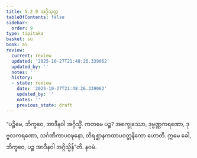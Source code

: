 ```yaml
---
title: 5.2.9 အဂ္ဂိသုတ္တ
tableOfContents: false
sidebar:
  order: 9
type: tipitaka
basket: su
book: a5
review:
  current: review
  updated: '2025-10-27T21:48:26.339062'
  updated_by: ''
  notes: ''
  history:
  - state: review
    date: '2025-10-27T21:48:26.339062'
    updated_by: ''
    notes: ''
    previous_state: draft
---
```



<ReviewStatus review={frontmatter.review} showDetails={true} />

<HypothesisAnnotation frontmatter={frontmatter} />

<DynamicBreadcrumb />

<Division number="219" book="a5" e="ch" v="16" p="224">

<Paragraph number="1251" book="a5">
“ပဉ္စိမေ, ဘိက္ခဝေ, အာဒီနဝါ အဂ္ဂိသ္မိံ. ကတမေ ပဉ္စ? အစက္ခုဿော, ဒုဗ္ဗဏ္ဏကရဏော, ဒုဗ္ဗလကရဏော, သင်္ဂဏိကာပဝဍ္ဎနော, တိရစ္ဆာနကထာပဝတ္တနိကော ဟောတိ. ဣမေ ခေါ, ဘိက္ခဝေ, ပဉ္စ အာဒီနဝါ အဂ္ဂိသ္မိန်”တိ.

</Paragraph>
</Division>

<Paragraph number="1252" type="center" book="a5">
နဝမံ.
</Paragraph>